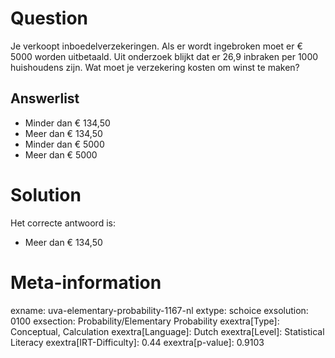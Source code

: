 Question
========

Je verkoopt inboedelverzekeringen. Als er wordt ingebroken moet er €
5000 worden uitbetaald. Uit onderzoek blijkt dat er 26,9 inbraken per
1000 huishoudens zijn. Wat moet je verzekering kosten om winst te maken?

Answerlist
----------

* Minder dan € 134,50
* Meer dan € 134,50
* Minder dan € 5000
* Meer dan € 5000

Solution
========

Het correcte antwoord is: 

* Meer dan € 134,50

Meta-information
================
exname: uva-elementary-probability-1167-nl
extype: schoice
exsolution: 0100
exsection: Probability/Elementary Probability 
exextra[Type]: Conceptual, Calculation
exextra[Language]: Dutch
exextra[Level]: Statistical Literacy
exextra[IRT-Difficulty]: 0.44
exextra[p-value]: 0.9103

